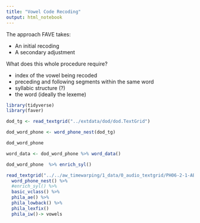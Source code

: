 ```yaml
---
title: "Vowel Code Recoding"
output: html_notebook
---
```


The approach FAVE takes:

- An initial recoding
- A secondary adjustment

What does this whole procedure require?

- index of the vowel being recoded
- preceding and following segments within the same word
- syllabic structure (?)
- the word (ideally the lexeme)


```r
library(tidyverse)
library(faver)
```


```r
dod_tg <- read_textgrid("../extdata/dod/dod.TextGrid")
```

```r
dod_word_phone <- word_phone_nest(dod_tg)
```
```r
dod_word_phone
```
```r
word_data <- dod_word_phone %>% word_data()
```

```r
dod_word_phone  %>% enrich_syl()

```

```r
read_textgrid("../../aw_timewarping/1_data/0_audio_textgrid/PH06-2-1-AB-Jean.TextGrid") %>%
  word_phone_nest() %>%
  #enrich_syl() %>%
  basic_vclass() %>% 
  phila_ae() %>%
  phila_lowback() %>%
  phila_lexfix()
  phila_iw()-> vowels
```








